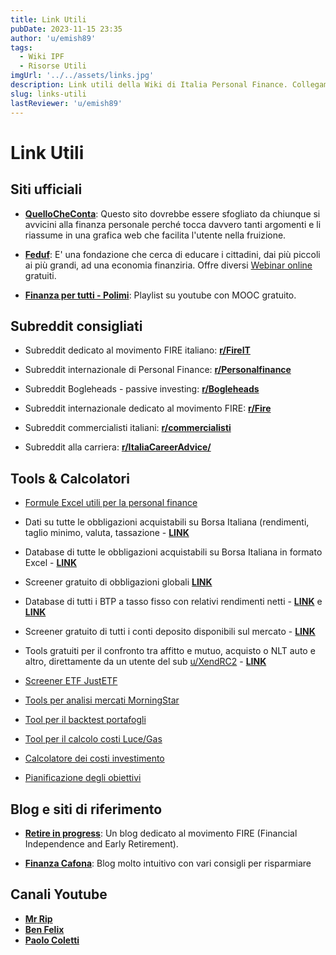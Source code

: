 ```yaml
---
title: Link Utili
pubDate: 2023-11-15 23:35
author: 'u/emish89'
tags:
  - Wiki IPF
  - Risorse Utili
imgUrl: '../../assets/links.jpg'
description: Link utili della Wiki di Italia Personal Finance. Collegamenti ai siti più utili per la finanza personale.
slug: links-utili
lastReviewer: 'u/emish89'
---
```


# **Link Utili**

## Siti ufficiali
- [**QuelloCheConta**](http://www.quellocheconta.gov.it/it/): Questo sito dovrebbe essere sfogliato da chiunque si avvicini alla finanza personale perché tocca davvero tanti argomenti e li riassume in una grafica web che facilita l'utente nella fruizione.

- [**Feduf**](http://www.feduf.it/): E' una fondazione che cerca di educare i cittadini, dai più piccoli ai più grandi, ad una economia finanziria. Offre diversi [Webinar online](http://www.feduf.it/container/eventi/categories/eventi-scuole) gratuiti.

- [**Finanza per tutti - Polimi**](https://www.youtube.com/playlist?list=PLmKUwJ0KJQnW0eqrDPPc5_PnpSGJOEUM-): Playlist su youtube con MOOC gratuito.

## Subreddit consigliati

- Subreddit dedicato al movimento FIRE italiano: [**r/FireIT**](https://reddit.com/r/FireIT)

- Subreddit internazionale di Personal Finance: [**r/Personalfinance**](https://reddit.com/r/personalfinance)

- Subreddit Bogleheads - passive investing: [**r/Bogleheads**](https://reddit.com/r/bogleheads)

- Subreddit internazionale dedicato al movimento FIRE: [**r/Fire**](https://reddit.com/r/Fire)

- Subreddit commercialisti italiani: [**r/commercialisti**](https://reddit.com/r/commercialisti)

- Subreddit alla carriera: [**r/ItaliaCareerAdvice/**](https://www.reddit.com/r/ItaliaCareerAdvice/)

## Tools & Calcolatori

- [Formule Excel utili per la personal finance](/blog/formule-utili-excel)

- Dati su tutte le obbligazioni acquistabili su Borsa Italiana (rendimenti, taglio minimo, valuta, tassazione - [**LINK**](http://www.simpletoolsforinvestors.eu/yieldtable.shtml)

- Database di tutte le obbligazioni acquistabili su Borsa Italiana in formato Excel - [**LINK**](http://www.simpletoolsforinvestors.eu/documentivari.shtml)

- Screener gratuito di obbligazioni globali [**LINK**](https://www.terrapinfinance.com/screener)

- Database di tutti i BTP a tasso fisso con relativi rendimenti netti - [**LINK**](https://qualebtp.it/) e [**LINK**](https://www.rendimentibtp.it/)

- Screener gratuito di tutti i conti deposito disponibili sul mercato - [**LINK**](https://deposifire.com/)

- Tools gratuiti per il confronto tra affitto e mutuo, acquisto o NLT auto e altro, direttamente da un utente del sub <a href='https://reddit.com/u/XendRC2'>u/XendRC2</a> - [**LINK**](https://sossoldi.org/)

- [Screener ETF JustETF](https://www.justetf.com/it/etf-screener.html)

- [Tools per analisi mercati MorningStar](https://www.morningstar.it/it/tools/default.aspx)

- [Tool per il backtest portafogli](https://www.portfoliovisualizer.com/)

- [Tool per il calcolo costi Luce/Gas](https://docs.google.com/spreadsheets/d/1u8qmDKdVnEvPxRrbcK9NXIkzUYgM0mkBfuy-10zWV1o/edit?usp=sharing)

- [Calcolatore dei costi investimento](https://investitorecomune.it/strumenti/costi-investimento/)

- [Pianificazione degli obiettivi](https://investitorecomune.it/strumenti/goal-based-investing/)

## Blog e siti di riferimento

- [**Retire in progress**](https://retireinprogress.com/): Un blog dedicato al movimento FIRE (Financial Independence and Early Retirement).

- [**Finanza Cafona**](https://finanzacafona.it/): Blog molto intuitivo con vari consigli per risparmiare

## Canali Youtube

- [**Mr Rip**](https://www.youtube.com/@mr_rip)
- [**Ben Felix**](https://www.youtube.com/@BenFelixCSI)
- [**Paolo Coletti**](https://www.youtube.com/@PaoloColetti)
